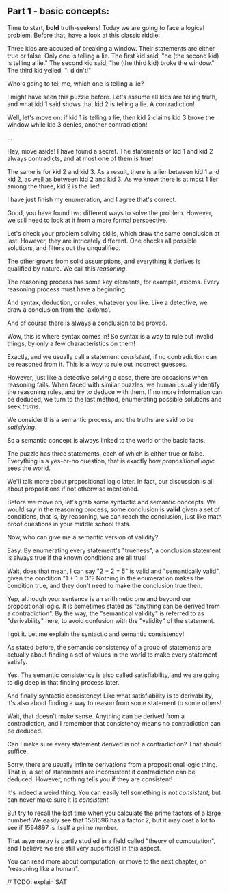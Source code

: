 
## Part 1 - basic concepts:

<Teacher>

Time to start, <b>**bold**</b> truth-seekers! Today we are going to face a logical problem. Before that, have a look at this classic riddle:

Three kids are accused of breaking a window. Their statements are either true or false. Only one is telling a lie.
The first kid said, "he (the second kid) is telling a lie."
The second kid said, "he (the third kid) broke the window."
The third kid yelled, "I didn't!"

Who's going to tell me, which one is telling a lie?

</Teacher>

<Student name="A">

I might have seen this puzzle before. Let's assume all kids are telling truth,
and what kid 1 said shows that kid 2 is telling a lie. A contradiction!

Well, let's move on: if kid 1 is telling a lie, then kid 2 claims kid 3 broke the window while
kid 3 denies, another contradiction!

...

</Student>

<Student name="B">

Hey, move aside! I have found a secret. The statements of kid 1 and kid 2
always contradicts, and at most one of them is true!

The same is for kid 2 and kid 3. As a result, there is a lier between kid 1
and kid 2, as well as between kid 2 and kid 3. As we know there is at most
1 lier among the three, kid 2 is the lier!

</Student>

<Student name="A">
I have just finish my enumeration, and I agree that's correct.
</Student>

<Teacher>

Good, you have found two different ways to solve the problem.
However, we still need to look at it from a more formal perspective.

Let's check your problem solving skills, which draw the same conclusion at last.
However, they are intricately different. One checks all possible solutions,
and filters out the unqualified.

The other grows from solid assumptions, and everything it derives is qualified
by nature. We call this *reasoning*.

The reasoning process has some key elements, for example, axioms.
Every reasoning process must have a beginning.

And syntax, deduction, or rules, whatever you like. Like a detective, we draw a conclusion
from the 'axioms'.

And of course there is always a conclusion to be proved.

</Teacher>

<Student>

Wow, this is where syntax comes in! So syntax is a way to rule out invalid
things, by only a few characteristics on them!

</Student>

<Teacher>

Exactly, and we usually call a statement *consistent*, if no contradiction
can be reasoned from it. This is a way to rule out incorrect guesses.

However, just like a detective solving a case, there are occasions when reasoning
fails. When faced with similar puzzles, we human usually identify the reasoning rules,
and try to deduce with them. If no more information can be deduced, we turn to the
last method, enumerating possible solutions and seek *truths*.

We consider this a semantic process, and the truths are said to be *satisfying*.

</Teacher>

<Student>

So a semantic concept is always linked to the world or the basic facts.

</Student>

<Teacher>

The puzzle has three statements, each of which is either true or false.
Everything is a yes-or-no question, that is exactly how *propositional logic* sees the world.

We'll talk more about propositional logic later. In fact, our discussion is all about
propositions if not otherwise mentioned.

Before we move on, let's grab some syntactic and semantic concepts. We would say
in the reasoning process, some conclusion is **valid** given a set of conditions,
that is, by reasoning, we can reach the conclusion, just like math proof questions
in your middle school tests.

Now, who can give me a semantic version of validity?

</Teacher>

<Student>

Easy. By enumerating every statement's "trueness", a conclusion statement is always true
if the known conditions are all true!

Wait, does that mean, I can say "2 + 2 = 5" is valid and "semantically valid",
given the condition "1 + 1 = 3"? Nothing in the enumeration makes the
condition true, and they don't need to make the conclusion true then.

</Student>

<Teacher>

Yep, although your sentence is an arithmetic one and beyond our propositional logic.
It is sometimes stated as "anything can be derived from a contradiction".
By the way, the "semantical validity" is referred to as "derivability" here,
to avoid confusion with the "validity" of the statement.

</Teacher>

<Student>

I got it. Let me explain the syntactic and semantic consistency!

As stated before, the semantic consistency of a group of statements are
actually about finding a set of values in the world to make every statement
satisfy.

</Student>

<Teacher>

Yes. The semantic consistency is also called satisfiability,
and we are going to dig deep in that finding process later.

</Teacher>

<Student>

And finally syntactic consistency! Like what satisfiability is to derivability,
it's also about finding a way to reason from some statement to some others!

Wait, that doesn't make sense. Anything can be derived from a contradiction,
and I remember that consistency means no contradiction can be deduced.

Can I make sure every statement derived is not a contradiction? That should suffice.

</Student>

<Teacher>

Sorry, there are usually infinite derivations from a propositional logic thing.
That is, a set of statements are inconsistent if contradiction can be deduced.
However, nothing tells you if they are consistent!

It's indeed a weird thing. You can easily tell something is not *consistent*,
but can never make sure it is *consistent*.

But try to recall the last time when you calculate the prime factors of a large number!
We easily see that 1561596 has a factor 2, but it may cost a lot to see if
1594897 is itself a prime number.

That asymmetry is partly studied in a field called "theory of computation",
and I believe we are still very superficial in this aspect.

</Teacher>

You can read more about computation, or move to the next chapter, on "reasoning like a human".

// TODO: explain SAT